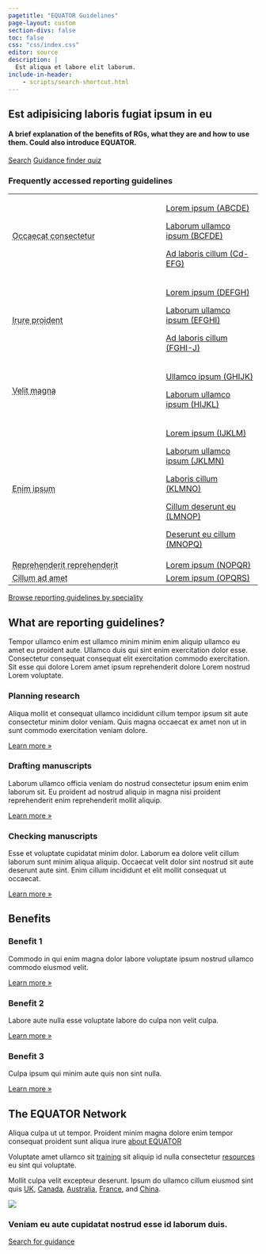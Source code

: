 ```yaml
---
pagetitle: "EQUATOR Guidelines"
page-layout: custom
section-divs: false
toc: false
css: "css/index.css"
editor: source
description: | 
  Est aliqua et labore elit laborum.
include-in-header:
    - scripts/search-shortcut.html
---
```



::: {.hero-banner}
::: {.content-block}

# Est adipisicing laboris fugiat ipsum in eu

#### A brief explanation of the benefits of RGs, what they are and how to use them. Could also introduce EQUATOR.

::: {.hero-buttons}
[Search](https://www.equator-network.org/reporting-guidelines/){.btn-action-primary .btn-action .btn .btn-success .btn-lg role="button"}
[Guidance finder quiz](){#btn-guide .btn-action .btn .btn-info .btn-lg role="button"}
::: 

### Frequently accessed reporting guidelines

+-----------------------------------------------------------------------+--------------------------------------------+
|<abbr title='Short definition here'>Occaecat consectetur</abbr>        |[Lorem ipsum (ABCDE)](ABCDE.qmd)            |
|                                                                       |                                            |
|                                                                       |[Laborum ullamco ipsum (BCFDE)](ABCDE.qmd)  |
|                                                                       |                                            |
|                                                                       |[Ad laboris cillum (Cd-EFG)](ABCDE.qmd)     |
+-----------------------------------------------------------------------+--------------------------------------------+
|<abbr title='Short definition here'>Irure proident</abbr>              |[Lorem ipsum (DEFGH)](ABCDE.qmd)            |
|                                                                       |                                            |
|                                                                       |[Laborum ullamco ipsum (EFGHI)](ABCDE.qmd)  |
|                                                                       |                                            |
|                                                                       |[Ad laboris cillum (FGHI-J)](ABCDE.qmd)     |
+-----------------------------------------------------------------------+--------------------------------------------+
|<abbr title='Short definition of this'>Velit magna</abbr>              |[Ullamco ipsum (GHIJK)](ABCDE.qmd)          |
|                                                                       |                                            |
|                                                                       |[Laborum ullamco ipsum (HIJKL)](ABCDE.qmd)  |
+-----------------------------------------------------------------------+--------------------------------------------+
|<abbr title='Short definition of this'>Enim ipsum</abbr>               |[Lorem ipsum (IJKLM)](ABCDE.qmd)            |
|                                                                       |                                            |
|                                                                       |[Laborum ullamco ipsum (JKLMN)](ABCDE.qmd)  |
|                                                                       |                                            |
|                                                                       |[Laboris cillum (KLMNO)](ABCDE.qmd)         |
|                                                                       |                                            |
|                                                                       |[Cillum deserunt eu (LMNOP)](ABCDE.qmd)     |
|                                                                       |                                            |
|                                                                       |[Deserunt eu cillum (MNOPQ)](ABCDE.qmd)     |
+-----------------------------------------------------------------------+--------------------------------------------+
|<abbr title='Short definition'>Reprehenderit reprehenderit</abbr>      |[Lorem ipsum (NOPQR)](ABCDE.qmd)            |
+-----------------------------------------------------------------------+--------------------------------------------+
|<abbr title='Short definition of this'>Cillum ad amet</abbr>           |[Lorem ipsum (OPQRS)](ABCDE.qmd)            |
+-----------------------------------------------------------------------+--------------------------------------------+

[Browse reporting guidelines by speciality](https://www.equator-network.org/library/browse-reporting-guidelines-by-specialty/)


::: 
::: 


::: {.content-block}

## What are reporting guidelines?

Tempor ullamco enim est ullamco minim minim enim aliquip ullamco eu amet eu proident aute. Ullamco duis qui sint enim exercitation dolor esse. Consectetur consequat consequat elit exercitation commodo exercitation. Sit esse qui dolore Lorem amet ipsum reprehenderit dolore Lorem nostrud Lorem voluptate.

::: {.features}

::: {.feature}
### Planning research
Aliqua mollit et consequat ullamco incididunt cillum tempor ipsum sit aute consectetur minim dolor veniam. Quis magna occaecat ex amet non ut in sunt commodo exercitation veniam dolore.

::: {.learn-more}
[Learn more »]()
:::
:::

::: {.feature}
### Drafting manuscripts
Laborum ullamco officia veniam do nostrud consectetur ipsum enim enim laborum sit. Eu proident ad nostrud aliquip in magna nisi proident reprehenderit enim reprehenderit mollit aliquip.

::: {.learn-more}
[Learn more »]()
:::
:::

::: {.feature}
### Checking manuscripts
Esse et voluptate cupidatat minim dolor. Laborum ea dolore velit cillum laborum sunt minim aliqua aliquip. Occaecat velit dolor sint nostrud sit aute deserunt aute sint. Enim cillum incididunt et elit mollit consequat ut occaecat.

::: {.learn-more}
[Learn more »]()
:::
:::

:::
:::

::: {.alt-background}
::: {.content-block}

## Benefits

::: {.features}

::: {.feature}
### Benefit 1
Commodo in qui enim magna dolor labore voluptate ipsum nostrud ullamco commodo eiusmod velit.

::: {.learn-more}
[Learn more »]()
:::
:::

::: {.feature}
### Benefit 2
Labore aute nulla esse voluptate labore do culpa non velit culpa.

::: {.learn-more}
[Learn more »]()
:::
:::

::: {.feature}
### Benefit 3
Culpa ipsum qui minim aute quis non sint nulla.

::: {.learn-more}
[Learn more »]()
:::
:::

:::
:::
:::

::: {.about-equator}
::: {.content-block}

## The EQUATOR Network

::: {.grid}

::: {.g-col-md-8 .g-col-12}
Aliqua culpa ut ut tempor. Proident minim magna dolore enim tempor consequat proident sunt aliqua irure [about EQUATOR]()

Voluptate amet ullamco sit [training]() sit aliquip id nulla consectetur [resources]() eu sint qui voluptate.

Mollit culpa velit excepteur deserunt. Ipsum do ullamco cillum eiusmod sint quis [UK](), [Canada](), [Australia](), [France](), and [China](). 
:::

::: {.g-col-md-4 .g-col-12}

![](https://via.placeholder.com/200)

:::

:::
:::
:::

::: {.alt-background}
::: {.get-started}
::: {.content-block}

### Veniam eu aute cupidatat nostrud esse id laborum duis.

[Search for guidance](){.btn-action-primary  .btn-action .btn .btn-success .btn-lg role="button"}

:::
:::
:::